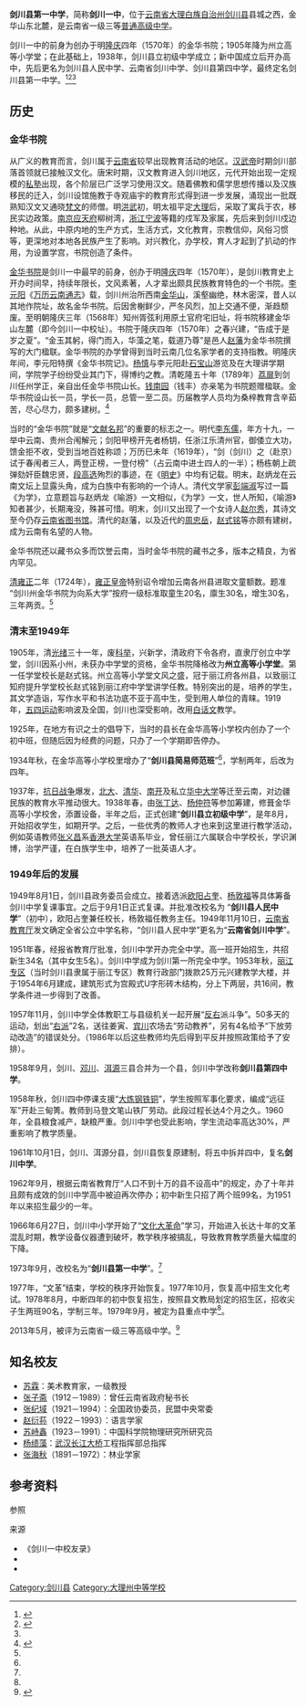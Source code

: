 {{multiple issues|
{{overly detailed|time=2018-01-23T22:01:00+00:00}}
{{More footnotes needed|time=2022-05-19T10:25:40+00:00}}
{{Refimprove|time=2022-05-19T12:38:13+00:00}}
}}
{{coord|26.531338|N|99.900763|E|format=dms|region:CN_type:edu|display=title}}
{{Infobox school
| 名称          = 剑川县第一中学
| logo         = 
| logo_size    = 
| logo_caption = 
| image        = 
| image_size   = 
| image_caption= 
| 校风          = 
| 校训          = 
| 理念          = 
| 建校          = 1938年
| 类型          = 公立普通高级中学
| 班级          = 
| 旧校名        = 金华书院<br>州立高等小学堂<br>剑川县立初级中学<br>剑川县人民中学<br>云南省剑川中学<br>剑川县第四中学
| 党委书记       = 
| 校长          = 
| 副校长        = 
| 教师          = 
| 学生          = 
| 面积          = 97亩<ref name=":1" />
| 建筑面积       = 20107.75平方米<ref name=":1" />
| 隶属          = 
| 学区          = 
| 地址          = {{CHN}}[[云南省|云南省]][[大理白族自治州|大理白族自治州]]<br/>[[剑川县|剑川县]][[金华镇_(剑川县)|金华镇]]西门外街11号
| 邮编          = 671300
| 电话          = 
| website      = 
}}
'''剑川县第一中学'''，简称'''剑川一中'''，位于[[云南省|云南省]][[大理白族自治州|大理白族自治州]][[剑川县|剑川县]]县城之西，金华山东北麓，是云南省一级三等[[普通高级中学|普通高级中学]]。

剑川一中的前身为创办于明[[隆庆|隆庆]]四年（1570年）的金华书院；1905年降为州立高等小学堂；在此基础上，1938年，剑川县立初级中学成立；新中国成立后开办高中，先后更名为剑川县人民中学、云南省剑川中学、剑川县第四中学，最终定名剑川县第一中学。<ref>{{Cite book|title=云南教育大观|last=马有良主编|publisher=广西民族出版社|year=1997|isbn=7-5363-3242-4|location=南宁|pages=937}}</ref><ref name=":1">{{Cite book|title=云南教育大全 单位卷|last=《云南教育大全》编委会编|publisher=云南教育出版社|year=2007|isbn=978-7-5415-3288-7|location=昆明|pages=827}}</ref><ref name=":0" />{{Rp|174}}

==历史==

=== 金华书院 ===
{{Refimprove section|time=2022-05-19T12:37:06+00:00}}
从广义的教育而言，剑川属于[[云南省|云南省]]较早出现教育活动的地区。[[汉武帝|汉武帝]]时期剑川部落首领就已接触汉文化。唐宋时期，汉文教育进入剑川地区，元代开始出现一定规模的[[私塾|私塾]]出现，各个阶层已广泛学习使用汉文。随着佛教和儒学思想传播以及汉族移民的迁入，剑川设馆施教于寺观庙宇的教育形式得到进一步发展，涌现出一批既熟知汉文又通晓[[梵文|梵文]]的师僧。明[[洪武|洪武]]初，明太祖平定[[大理|大理]]后，采取了寓兵于农，移民实边政策。[[南京|南京]][[应天府_(明朝)|应天府]]柳树湾，[[浙江|浙江]][[宁波|宁波]]等籍的戍军及家属，先后来到剑川戍边种地。从此，中原内地的生产方式，生活方式，文化教育，宗教信仰，风俗习惯等，更深地对本地各民族产生了影响。对兴教化，办学校，育人才起到了扒动的作用，为设置学宫，书院创造了条件。{{Cn||time=2022-05-19}}

[[金华书院|金华书院]]是剑川一中最早的前身，创办于明[[隆庆|隆庆]]四年（1570年），是剑川教育史上开办时间早，持续年限长，文风素著，人才辈出颇具民族教育特色的一个书院。[[李元阳|李元阳]]《[[万历云南通志|万历云南通志]]》载，剑川州治所西南[[金华山|金华山]]，溪壑幽绝，林木密深，昔人以其地作院址，故名金华书院。后因舍榭鲜少，严冬风烈，加上交通不便，渐趋颓废。至明朝隆庆三年（1568年）知州胥弦利用原土官府宅旧址，将书院移建金华山左麓（即今剑川一中校址）。书院于隆庆四年（1570年）之春兴建，“告成于是岁之夏”。“金玉其躬，得门而入，华藻之笔，载道乃尊”是邑人[[赵藩|赵藩]]为金华书院撰写的大门楹联。金华书院的办学曾得到当时云南几位名家学者的支持指教。明隆庆年间，李元阳特撰《金华书院记》。[[杨慎|杨慎]]与李元阳赴[[石宝山|石宝山]]游览及在大理讲学期间，学院学子纷纷受业其门下，得博约之教。清乾隆五十年（1789年）[[荔扉|荔扉]]到剑川任州学正，亲自出任金华书院山长。[[钱南园|钱南园]]（钱丰）亦亲笔为书院题赠楹联。金华书院设山长一员，学长一员，总管一至二员。历届教学人员均为桑梓教育含辛茹苦，尽心尽力，颇多建树。<ref name=":0">{{Cite book|title=剑川县教育志|last=剑川县教育局编|publisher=云南民族出版社|year=1994|isbn=7-5367-0893-9|location=昆明|pages=}}</ref>{{Rp|62}}

当时的“金华书院”就是“[[文献名邦|文献名邦]]”的重要的标志之一。明代[[李东儒|李东儒]]，年方十九，一举中云南、贵州合闱解元；剑阳甲榜开先者杨钥，任浙江乐清州官，御倭立大功，馈金拒不收，受到当地百姓称颂；万历巳未年（1619年），“剑（剑川）之（赴京）试于春闱者三人，两登正榜，一登付榜”（占云南中进士四人的一半）；杨栋朝上疏弹劾奸臣魏忠贤，[[段高选|段高选]]殉烈的事迹，在《[[明史|明史]]》中均有记载。明末，赵炳龙在云南文坛上显露头角，成为白族中有影响的一个诗人。清代文学家[[彭端淑|彭端淑]]写过一篇《为学》，立意题旨与赵炳龙《喻游》一文相似，《为学》一文，世人所知，《喻游》知者甚少，长期淹没，殊甚可惜。明末，剑川又出现了一个女诗人[[赵尔秀|赵尔秀]]，其诗文至今仍存[[云南省图书馆|云南省图书馆]]。清代的赵藩，以及近代的[[周忠岳|周忠岳]]，[[赵式铭|赵式铭]]等亦颇有建树，成为云南有名望的人物。

金华书院还以藏书众多而饮誉云南，当时金华书院的藏书之多，版本之精良，为省内罕见。

[[清朝|清]][[雍正|雍正]]二年（1724年），[[雍正帝|雍正皇帝]]特别诏令增加云南各州县进取文童额数。题准 “剑川州金华书院为向系大学”按府一级标准取童生20名，廪生30名，增生30名，三年两贡。<ref name=":0" />{{Rp|62}}

=== 清末至1949年 ===
1905年，清[[光绪|光绪]]三十一年，废[[科举|科举]]，兴新学，清政府下令各府，直隶厅创立中学堂，剑川因系小州，未获办中学堂的资格，金华书院降格改为'''州立高等小学堂'''。第一任学堂校长是赵式铭。州立高等小学堂文风之盛，冠于丽江府各州县，以致丽江知府提升学堂校长赵式铭到丽江府中学堂讲学任教。特别突出的是，培养的学生，其文学造诣，写作水平和书法功底不亚于高中生，受到用人单位的青睐。1919年，[[五四运动|五四运动]]影响波及全国，剑川也深受影响，改用[[白话文|白话文]]教学。

1925年，在地方有识之士的倡导下，当时的县长在金华高等小学校内创办了一个初中班，但随后因为经费的问题，只办了一个学期即告停办。

1934年秋，在金华高等小学校里增办了“'''剑川县简易师范班'''”<ref name=":0" />{{Rp|174}}，学制两年，后改为四年。

1937年，[[抗日战争|抗日战争]]爆发，[[北京大學|北大]]、[[清华大学|清华]]、[[南开大学|南开]]及私立[[华中大学|华中大学]]等迁至云南，对边疆民族的教育水平推动很大。1938年春，由[[张丁达|张丁达]]、[[杨仲符|杨仲符]]等参加筹建，修葺金华高等小学校舍，添置设备，半年之后，正式创建“'''剑川县立初级中学'''”，是年8月，开始招收学生，如期开学。之后，一些优秀的教师人才也来到这里进行教学活动，例如英语教师[[张义昌|张义昌]]系[[香港大学|香港大学]]英语系毕业，曾任丽江六属联合中学校长，学识渊博，治学严谨，在白族学生中，培养了一批英语人才。

=== 1949年后的发展 ===
1949年8月1日，剑川县政务委员会成立。接着选派[[欧阳占奎|欧阳占奎]]、[[杨敦福|杨敦福]]等具体筹备剑川中学复课事宜。之后于9月1日正式复课。并批准改校名为 “'''剑川县人民中学'''”（初中），欧阳占奎兼任校长，杨敦福任教务主任。1949年11月10日，[[云南省教育厅|云南省教育厅]]发文确定全省公立中学名称，“剑川县人民中学”更名为“'''云南省剑川中学'''”。

1951年春，经报省教育厅批准，剑川中学开办完全中学。高一班开始招生，共招新生34名（其中女生5名）。剑川中学成为剑川第一所完全中学。1953年秋，[[丽江专区|丽江专区]]（当时剑川县隶属于丽江专区）教育行政部门拨款25万元兴建教学大楼，并于1954年6月建成，建筑形式为宫殿式U字形砖木结构，分上下两层，共16间，教学条件进一步得到了改善。

1957年11月，剑川中学全体教职工与县级机关一起开展“[[反右|反右]]派斗争”。50多天的运动，划出“[[右派|右派]]”2名，送往姜寅、[[宾川|宾川]]农场去“劳动教养”，另有4名给予“下放劳动改造”的错误处分。（1986年以后这些教师均先后得到平反并按照政策给予了安排）。

1958年9月，剑川、[[邓川|邓川]]、[[洱源县|洱源]]三县合并为一个县，剑川中学改称'''剑川县第四中学'''。

1958年秋，剑川四中停课支援“[[大炼钢铁|大炼钢铁铜]]”，学生按照军事化要求，编成“远征军”开赴三甸箐。教师到马登文笔山铁厂劳动。此段过程长达4个月之久。1960年，全县粮食减产，缺粮严重。剑川中学也受此影响，学生流动率高达30%，严重影响了教学质量。

1961年10月1日，剑川、洱源分县，剑川县恢复原建制，将五中拆并四中，复名'''剑川中学'''。

1962年9月，根据云南省教育厅“人口不到十万的县不设高中”的规定，办了十年并且颇有成效的剑川中学高中被迫再次停办；初中新生只招了两个班99名，为1951年以来招生最少的一年。

1966年6月27日，剑川中小学开始了“[[文化大革命|文化大革命]]”学习，开始进入长达十年的文革混乱时期，教学设备仪器遭到破坏，教学秩序被搞乱，导致教育教学质量大幅度的下降。

1973年9月，改校名为“'''剑川县第一中学'''”。<ref name=":0" />{{Rp|174}}

1977年，“文革”结束，学校的秩序开始恢复。1977年10月，恢复高中招生文化考试。1978年8月，中断四年的初中恢复招生，按照县文教局划定的招生区，招收尖子生两班90名，学制三年。1979年9月，被定为县重点中学<ref name=":0" />{{Rp|174}}。

2013年5月，被评为云南省一级三等高级中学。<ref>{{Cite book|title=大理州年鉴 2014|last=大理白族自治州地方志编纂委员会|publisher=云南民族出版社|year=2014|isbn=978-7-5367-6404-0|location=昆明|pages=548}}</ref>

==知名校友==
*[[苏霖|苏霖]]：美术教育家，一级教授
*[[张子斋|张子斋]]（1912－1989）：曾任云南省政府秘书长
*[[张纪域|张纪域]]（1921－1994）：全国政协委员，民盟中央常委
*[[赵衍荪|赵衍荪]]（1922－1993）：语言学家
*[[苏峙鑫|苏峙鑫]]（1923－1991）：中国科学院物理研究所研究员
*[[杨绩藻|杨绩藻]]：[[武汉长江大桥|武汉长江大桥]]工程指挥部总指挥
*[[张海秋|张海秋]]（1891－1972）：林业学家

==参考资料==
;参照
{{Reflist}}
;来源
*《剑川一中校友录》{{full}}
*{{cite book|title=大理白族自治州志（第8卷）|publisher=云南人民出版社|page=170|url=https://books.google.com/books?id=Pot1AAAAIAAJ&q="剑川第一中学"|quote=剑川县在马登成立了剑川第二中学，剑川中学则改名为剑川第一中学。}}
*{{cite journal|title=大理白族自治州剑川县一中教学楼|journal=云南建筑|date=2007|issue=b10|pages=61|url=https://xueshu.baidu.com/usercenter/paper/show?paperid=6791d7597bdebfa172dde3633ae62bf3&site=xueshu_se|access-date=2022-05-19}}{{Cbignore}}
{{云南省一级普通高级中学}}
[[Category:剑川县|Category:剑川县]]
[[Category:大理州中等学校|Category:大理州中等学校]]